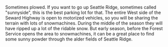 Sometimes plowed.
If you want to go up Seattle Ridge, sometimes called "sunnyside",
this is the best parking lot for that.
The entire West side of the Seward Highway is open to motorized vehicles,
so you will be sharing the terrain with lots of snowmachines.
During the middle of the season they will have ripped up a lot of the
ridable snow.
But early season, before the Forest Service opens the area to snowmachines,
it can be a great place to find some sunny powder through the alder fields
of Seattle Ridge.